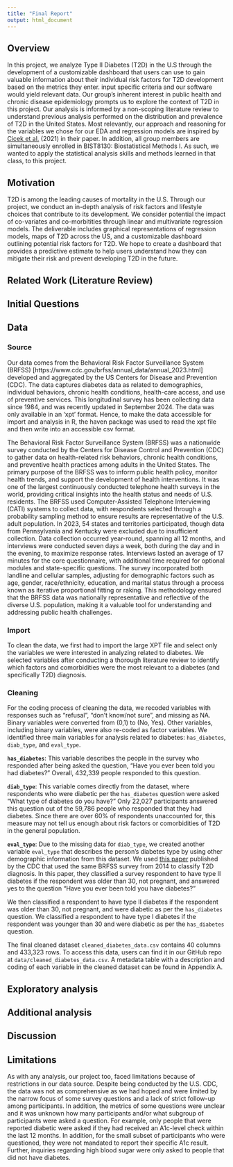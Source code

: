 ```yaml
---
title: "Final Report"
output: html_document
---
```


## Overview 
In this project, we analyze Type II Diabetes (T2D) in the U.S through the development of a customizable dashboard that users can use to gain valuable information about their individual risk factors for T2D development based on the metrics they enter.  input specific criteria and our software would yield relevant data. Our group’s inherent interest in public health and chronic disease epidemiology prompts us to explore the context of T2D in this project. Our analysis is informed by a non-scoping literature review to understand previous analysis performed on the distribution and prevalence of T2D in the United States. Most relevantly, our approach and reasoning for the variables we chose for our EDA and regression models are inspired by [Cicek et al.](https://www.sciencedirect.com/science/article/pii/S0889852921000463?via%3Dihub) (2021) in their paper. In addition, all group members are simultaneously enrolled in BIST8130: Biostatistical Methods I. As such, we wanted to apply the statistical analysis skills and methods learned in that class, to this project. 

## Motivation

T2D is among the leading causes of mortality in the U.S. Through our project, we conduct an in-depth analysis of risk factors and lifestyle choices that contribute to its development. We consider potential the impact of co-variates and co-morbitities through linear and multivariate regression models. The deliverable includes graphical representations of regression models, maps of T2D across the US, and a customizable dashboard outlining potential risk factors for T2D. We hope to create a dashboard that provides a predictive estimate to help users understand how they can mitigate their risk and prevent developing T2D in the future. 

## Related Work (Literature Review)


## Initial Questions

## Data
### Source
Our data comes from the Behavioral Risk Factor Surveillance System (BRFSS) [https://www.cdc.gov/brfss/annual_data/annual_2023.html] developed and aggregated by the US Centers for Disease and Prevention (CDC). The data captures diabetes data as related to demographics, individual behaviors, chronic health conditions, health-care access, and use of preventive services. This longitudinal survey has been collecting data since 1984, and was recently updated in September 2024. The data was only available in an 'xpt' format. Hence, to make the data accessible for import and analysis in R, the haven package was used to read the xpt file and then write into an accessible csv format. 

The Behavioral Risk Factor Surveillance System (BRFSS) was a nationwide survey conducted by the Centers for Disease Control and Prevention (CDC) to gather data on health-related risk behaviors, chronic health conditions, and preventive health practices among adults in the United States. The primary purpose of the BRFSS was to inform public health policy, monitor health trends, and support the development of health interventions. It was one of the largest continuously conducted telephone health surveys in the world, providing critical insights into the health status and needs of U.S. residents. The BRFSS used Computer-Assisted Telephone Interviewing (CATI) systems to collect data, with respondents selected through a probability sampling method to ensure results are representative of the U.S. adult population. In 2023, 54 states and territories participated, though data from Pennsylvania and Kentucky were excluded due to insufficient collection. Data collection occurred year-round, spanning all 12 months, and interviews were conducted seven days a week, both during the day and in the evening, to maximize response rates. Interviews lasted an average of 17 minutes for the core questionnaire, with additional time required for optional modules and state-specific questions. The survey incorporated both landline and cellular samples, adjusting for demographic factors such as age, gender, race/ethnicity, education, and marital status through a process known as iterative proportional fitting or raking. This methodology ensured that the BRFSS data was nationally representative and reflective of the diverse U.S. population, making it a valuable tool for understanding and addressing public health challenges.

### Import
To clean the data, we first had to import the large XPT file and select only the variables we were interested in analyzing related to diabetes. We selected variables after conducting a thorough literature review to identify which factors and comorbidities were the most relevant to a diabetes (and specifically T2D) diagnosis. 

### Cleaning
For the coding process of cleaning the data, we recoded variables with responses such as “refusal”, “don’t know/not sure”, and missing as NA. Binary variables were converted from (0,1) to (No, Yes). Other variables, including binary variables, were also re-coded as factor variables. We identified three main variables for analysis related to diabetes: `has_diabetes`, `diab_type`, and `eval_type`. 

**`has_diabetes`**: This variable describes the people in the survey who responded after being asked the question, "Have you ever been told you had diabetes?" Overall, 432,339 people responded to this question.

**`diab_type`**: This variable comes directly from the dataset, where respondents who were diabetic per the `has_diabetes` question were asked "What type of diabetes do you have?" Only 22,027 participants answered this question out of the 59,786 people who responded that they had diabetes. Since there are over 60% of respondents unaccounted for, this measure may not tell us enough about risk factors or comorbidities of T2D in the general population.

**`eval_type`**: Due to the missing data for `diab_type`, we created another variable `eval_type` that describes the person's diabetes type by using other demographic information from this dataset. We used [this paper](https://www.cdc.gov/pcd/issues/2019/19_0109.htm) published by the CDC that used the same BRFSS survey from 2014 to classify T2D diagnosis. In this paper, they classified a survey respondent to have type II diabetes if the respondent was older than 30, not pregnant, and answered yes to the question “Have you ever been told you have diabetes?” 

We then classified a respondent to have type II diabetes if the respondent was older than 30, not pregnant, and were diabetic as per the `has_diabetes` question. We classified a respondent to have type I diabetes if the respondent was younger than 30 and were diabetic as per the `has_diabetes` question.

The final cleaned dataset `cleaned_diabetes_data.csv` contains 40 columns and 433,323 rows. To access this data, users can find it in our GitHub repo at `data/cleaned_diabetes_data.csv`. A metadata table with a description and coding of each variable in the cleaned dataset can be found in Appendix A.

## Exploratory analysis

## Additional analysis

## Discussion

## Limitations 

As with any analysis, our project too, faced limitations because of restrictions in our data source. Despite being conducted by the U.S. CDC, the data was not as comprehensive as we had hoped and were limited by the narrow focus of some survey questions and a lack of strict follow-up among participants. In addition, the metrics of some questions were unclear and it was unknown how many participants and/or what subgroup of participants were asked a question. For example, only people that were reported diabetic were asked if they had received an A1c-level check within the last 12 months. In addition, for the small subset of participants who were questioned, they were not mandated to report their specific A1c result. Further, inquiries regarding high blood sugar were only asked to people that did not have diabetes. 
